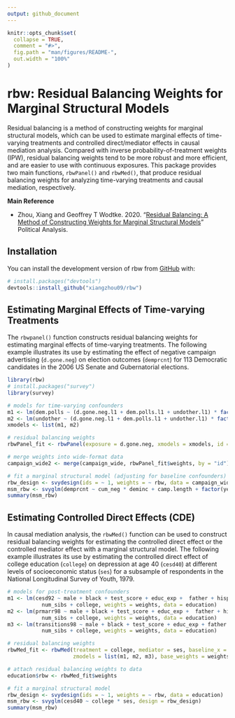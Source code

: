 ```yaml
---
output: github_document
---
```


<!-- README.md is generated from README.Rmd. Please edit that file -->

```r
knitr::opts_chunk$set(
  collapse = TRUE,
  comment = "#>",
  fig.path = "man/figures/README-",
  out.width = "100%"
)
```

# rbw: Residual Balancing Weights for Marginal Structural Models

Residual balancing is a method of constructing weights for marginal structural models, which can be used to estimate marginal effects of time-varying treatments and controlled direct/mediator effects in causal mediation analysis. Compared with inverse probability-of-treatment weights (IPW), residual balancing weights tend to be more robust and more efficient, and are easier to use with continuous exposures. This package provides two main functions, `rbwPanel()` and `rbwMed()`, that produce residual balancing weights for analyzing time-varying treatments and causal mediation, respectively.

**Main Reference**

- Zhou, Xiang and Geoffrey T Wodtke. 2020. "[Residual Balancing: A Method of Constructing Weights for Marginal Structural Models](https://doi.org/10.1017/pan.2020.2)" Political Analysis.

## Installation

You can install the development version of rbw from [GitHub](https://github.com/) with:

``` r
# install.packages("devtools")
devtools::install_github("xiangzhou09/rbw")
```

## Estimating Marginal Effects of Time-varying Treatments

The `rbwpanel()` function constructs residual balancing weights for estimating marginal effects of time-varying treatments. The following example illustrates its use by estimating the effect of negative campaign advertising (`d.gone.neg`) on election outcomes (`demprcnt`) for 113 Democratic candidates in the 2006 US Senate and Gubernatorial elections. 

```r
library(rbw)
# install.packages("survey")
library(survey)

# models for time-varying confounders
m1 <- lm(dem.polls ~ (d.gone.neg.l1 + dem.polls.l1 + undother.l1) * factor(week), data = campaign_long)
m2 <- lm(undother ~ (d.gone.neg.l1 + dem.polls.l1 + undother.l1) * factor(week), data = campaign_long)
xmodels <- list(m1, m2)

# residual balancing weights
rbwPanel_fit <- rbwPanel(exposure = d.gone.neg, xmodels = xmodels, id = id, time = week, data = campaign_long)

# merge weights into wide-format data
campaign_wide2 <- merge(campaign_wide, rbwPanel_fit$weights, by = "id")

# fit a marginal structural model (adjusting for baseline confounders)
rbw_design <- svydesign(ids = ~ 1, weights = ~ rbw, data = campaign_wide2)
msm_rbw <- svyglm(demprcnt ~ cum_neg * deminc + camp.length + factor(year) + office, design = rbw_design)
summary(msm_rbw)
```

## Estimating Controlled Direct Effects (CDE)

In causal mediation analysis, the `rbwMed()` function can be used to construct residual balancing weights for estimating the controlled direct effect or the controlled mediator effect with a marginal structural model. The following example illustrates its use by estimating the controlled direct effect of college education (`college`) on depression at age 40 (`cesd40`) at different levels of socioeconomic status (`ses`) for a subsample of respondents in the National Longitudinal Survey of Youth, 1979.

```r
# models for post-treatment confounders
m1 <- lm(cesd92 ~ male + black + test_score + educ_exp +  father + hispanic + urban + educ_mom +
           num_sibs + college, weights = weights, data = education)
m2 <- lm(prmarr98 ~ male + black + test_score + educ_exp +  father + hispanic + urban + educ_mom +
           num_sibs + college, weights = weights, data = education)
m3 <- lm(transitions98 ~ male + black + test_score + educ_exp + father + hispanic +urban + educ_mom +
           num_sibs + college, weights = weights, data = education)

# residual balancing weights
rbwMed_fit <- rbwMed(treatment = college, mediator = ses, baseline_x = male:num_sibs,
                     zmodels = list(m1, m2, m3), base_weights = weights, data = education)

# attach residual balancing weights to data
education$rbw <- rbwMed_fit$weights

# fit a marginal structural model
rbw_design <- svydesign(ids = ~ 1, weights = ~ rbw, data = education)
msm_rbw <- svyglm(cesd40 ~ college * ses, design = rbw_design)
summary(msm_rbw)
```

